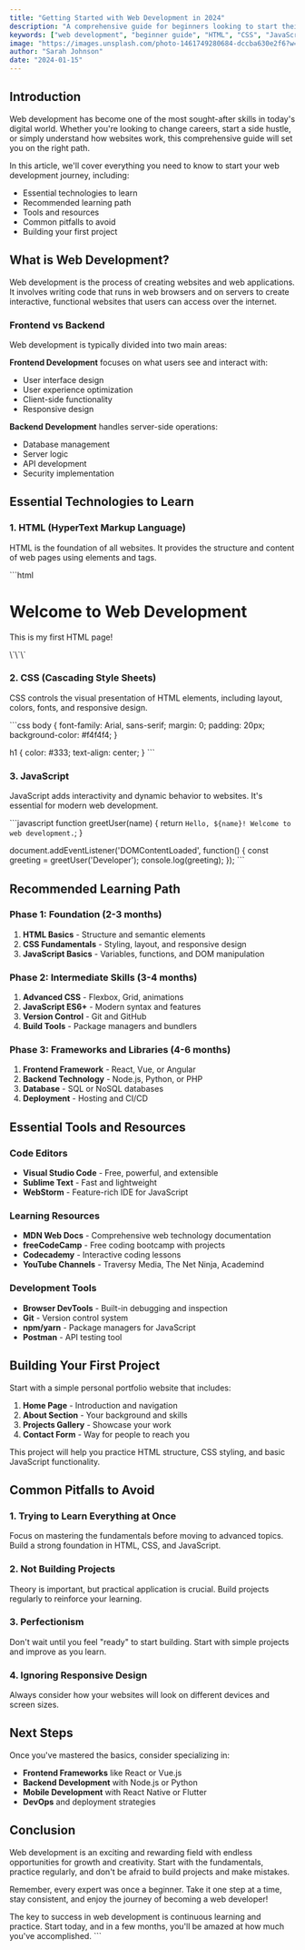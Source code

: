 ```yaml
---
title: "Getting Started with Web Development in 2024"
description: "A comprehensive guide for beginners looking to start their journey in web development. Learn about the essential technologies and roadmap."
keywords: ["web development", "beginner guide", "HTML", "CSS", "JavaScript", "frontend", "backend"]
image: "https://images.unsplash.com/photo-1461749280684-dccba630e2f6?w=800&h=400&fit=crop"
author: "Sarah Johnson"
date: "2024-01-15"
---
```


## Introduction

Web development has become one of the most sought-after skills in today's digital world. Whether you're looking to change careers, start a side hustle, or simply understand how websites work, this comprehensive guide will set you on the right path.

In this article, we'll cover everything you need to know to start your web development journey, including:

- Essential technologies to learn
- Recommended learning path
- Tools and resources
- Common pitfalls to avoid
- Building your first project

## What is Web Development?

Web development is the process of creating websites and web applications. It involves writing code that runs in web browsers and on servers to create interactive, functional websites that users can access over the internet.

### Frontend vs Backend

Web development is typically divided into two main areas:

**Frontend Development** focuses on what users see and interact with:
- User interface design
- User experience optimization
- Client-side functionality
- Responsive design

**Backend Development** handles server-side operations:
- Database management
- Server logic
- API development
- Security implementation

## Essential Technologies to Learn

### 1. HTML (HyperText Markup Language)

HTML is the foundation of all websites. It provides the structure and content of web pages using elements and tags.

\`\`\`html
<!DOCTYPE html>
<html>
<head>
    <title>My First Website</title>
</head>
<body>
    <h1>Welcome to Web Development</h1>
    <p>This is my first HTML page!</p>
</body>
</html>
\`\`\`

### 2. CSS (Cascading Style Sheets)

CSS controls the visual presentation of HTML elements, including layout, colors, fonts, and responsive design.

\`\`\`css
body {
    font-family: Arial, sans-serif;
    margin: 0;
    padding: 20px;
    background-color: #f4f4f4;
}

h1 {
    color: #333;
    text-align: center;
}
\`\`\`

### 3. JavaScript

JavaScript adds interactivity and dynamic behavior to websites. It's essential for modern web development.

\`\`\`javascript
function greetUser(name) {
    return `Hello, ${name}! Welcome to web development.`;
}

document.addEventListener('DOMContentLoaded', function() {
    const greeting = greetUser('Developer');
    console.log(greeting);
});
\`\`\`

## Recommended Learning Path

### Phase 1: Foundation (2-3 months)
1. **HTML Basics** - Structure and semantic elements
2. **CSS Fundamentals** - Styling, layout, and responsive design
3. **JavaScript Basics** - Variables, functions, and DOM manipulation

### Phase 2: Intermediate Skills (3-4 months)
1. **Advanced CSS** - Flexbox, Grid, animations
2. **JavaScript ES6+** - Modern syntax and features
3. **Version Control** - Git and GitHub
4. **Build Tools** - Package managers and bundlers

### Phase 3: Frameworks and Libraries (4-6 months)
1. **Frontend Framework** - React, Vue, or Angular
2. **Backend Technology** - Node.js, Python, or PHP
3. **Database** - SQL or NoSQL databases
4. **Deployment** - Hosting and CI/CD

## Essential Tools and Resources

### Code Editors
- **Visual Studio Code** - Free, powerful, and extensible
- **Sublime Text** - Fast and lightweight
- **WebStorm** - Feature-rich IDE for JavaScript

### Learning Resources
- **MDN Web Docs** - Comprehensive web technology documentation
- **freeCodeCamp** - Free coding bootcamp with projects
- **Codecademy** - Interactive coding lessons
- **YouTube Channels** - Traversy Media, The Net Ninja, Academind

### Development Tools
- **Browser DevTools** - Built-in debugging and inspection
- **Git** - Version control system
- **npm/yarn** - Package managers for JavaScript
- **Postman** - API testing tool

## Building Your First Project

Start with a simple personal portfolio website that includes:

1. **Home Page** - Introduction and navigation
2. **About Section** - Your background and skills
3. **Projects Gallery** - Showcase your work
4. **Contact Form** - Way for people to reach you

This project will help you practice HTML structure, CSS styling, and basic JavaScript functionality.

## Common Pitfalls to Avoid

### 1. Trying to Learn Everything at Once
Focus on mastering the fundamentals before moving to advanced topics. Build a strong foundation in HTML, CSS, and JavaScript.

### 2. Not Building Projects
Theory is important, but practical application is crucial. Build projects regularly to reinforce your learning.

### 3. Perfectionism
Don't wait until you feel "ready" to start building. Start with simple projects and improve as you learn.

### 4. Ignoring Responsive Design
Always consider how your websites will look on different devices and screen sizes.

## Next Steps

Once you've mastered the basics, consider specializing in:

- **Frontend Frameworks** like React or Vue.js
- **Backend Development** with Node.js or Python
- **Mobile Development** with React Native or Flutter
- **DevOps** and deployment strategies

## Conclusion

Web development is an exciting and rewarding field with endless opportunities for growth and creativity. Start with the fundamentals, practice regularly, and don't be afraid to build projects and make mistakes.

Remember, every expert was once a beginner. Take it one step at a time, stay consistent, and enjoy the journey of becoming a web developer!

The key to success in web development is continuous learning and practice. Start today, and in a few months, you'll be amazed at how much you've accomplished.
\`\`\`
